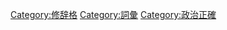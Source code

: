 {{catmore}}

[[Category:修辞格|Category:修辞格]]
[[Category:詞彙|Category:詞彙]]
[[Category:政治正確|Category:政治正確]]